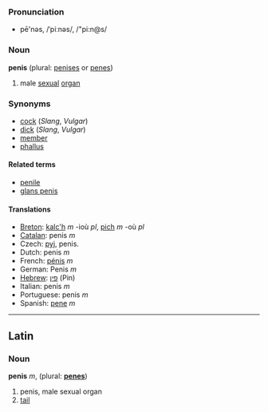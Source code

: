 ===Pronunciation===
*pē'nəs, /ˈpiːnəs/, /"pi:n@s/

===Noun===
'''penis''' (plural: [[penises]] or [[penes]])

#male [[sexual]] [[organ]]

===Synonyms===
*[[cock]] (''Slang'', ''Vulgar'')
*[[dick]] (''Slang'', ''Vulgar'')
*[[member]]
*[[phallus]]

==== Related terms ====
*[[penile]]
*[[glans penis]]

==== Translations ====
*[[Breton]]: [[kalc'h]] ''m'' -ioù ''pl'', [[pich]] ''m'' -où ''pl''
*[[Catalan]]: penis ''m''
*Czech: [[pyj]], penis.
*Dutch: penis ''m''
*French: [[pénis]] ''m''
*German: Penis ''m''
*[[Hebrew]]: [[פין]] (Pin)
*Italian: penis ''m''
*Portuguese: penis ''m''
*Spanish: [[pene]] ''m''

----
==Latin==

===Noun===
'''penis''' ''m'', (plural: '''[[penes]]''')

# penis, male sexual organ
# [[tail]]